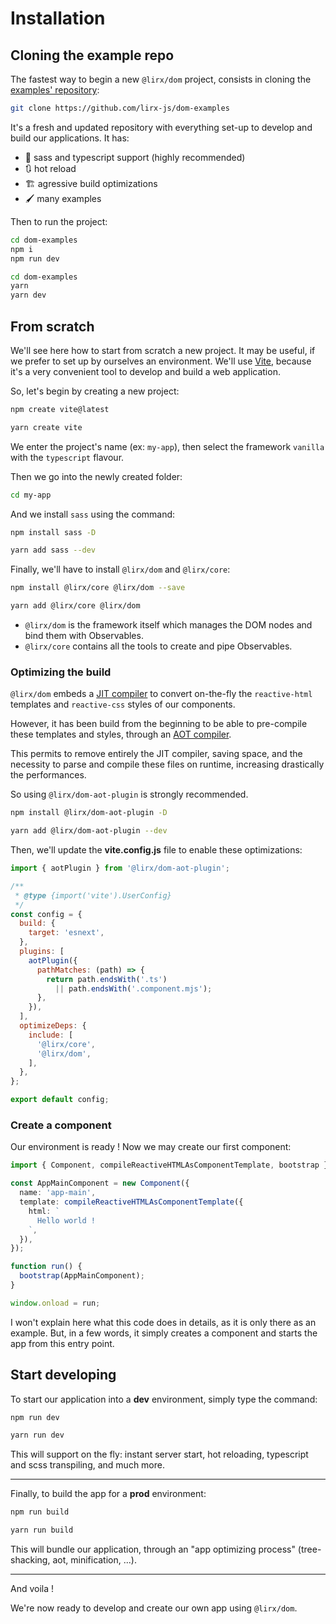 # Installation

## Cloning the example repo

The fastest way to begin a new `@lirx/dom` project, consists in cloning the [examples' repository](https://github.com/lirx-js/dom-examples):

```bash
git clone https://github.com/lirx-js/dom-examples
```

It's a fresh and updated repository with everything set-up to develop and build our applications. It has:

- 📜 sass and typescript support (highly recommended)
- 🔃 hot reload
- 🏗️ agressive build optimizations
- 🖌️ many examples

Then to run the project:

<Tabs groupId="package-managers">
  <TabItem value="npm" label="npm">

```bash
cd dom-examples
npm i
npm run dev
```

  </TabItem>
  <TabItem value="yarn" label="Yarn">

```bash
cd dom-examples
yarn
yarn dev
```

  </TabItem>
</Tabs>

## From scratch

We'll see here how to start from scratch a new project. It may be useful, if we prefer to set up by ourselves an environment.
We'll use [Vite](https://vitejs.dev/), because it's a very convenient tool to develop and build a web application.

So, let's begin by creating a new project:


<Tabs groupId="package-managers">
  <TabItem value="npm" label="npm">

```bash
npm create vite@latest
```

  </TabItem>
  <TabItem value="yarn" label="Yarn">

```bash
yarn create vite
```

  </TabItem>
</Tabs>


We enter the project's name (ex: `my-app`), then select the framework `vanilla` with the `typescript` flavour.

Then we go into the newly created folder:

```bash
cd my-app
```

And we install `sass` using the command:

<Tabs groupId="package-managers">
  <TabItem value="npm" label="npm">

```bash
npm install sass -D
```

  </TabItem>
  <TabItem value="yarn" label="Yarn">

```bash
yarn add sass --dev
```

  </TabItem>
</Tabs>

Finally, we'll have to install `@lirx/dom` and `@lirx/core`:

<Tabs groupId="package-managers">
  <TabItem value="npm" label="npm">

```bash
npm install @lirx/core @lirx/dom --save
```

  </TabItem>
  <TabItem value="yarn" label="Yarn">

```bash
yarn add @lirx/core @lirx/dom
```

  </TabItem>
</Tabs>

- `@lirx/dom` is the framework itself which manages the DOM nodes and bind them with Observables.
- `@lirx/core` contains all the tools to create and pipe Observables.

### Optimizing the build

`@lirx/dom` embeds a [JIT compiler](https://en.wikipedia.org/wiki/Just-in-time_compilation) to convert on-the-fly the `reactive-html` templates and `reactive-css` styles of our components.

However, it has been build from the beginning to be able to pre-compile these templates and styles, through an [AOT compiler](https://en.wikipedia.org/wiki/Ahead-of-time_compilation).

This permits to remove entirely the JIT compiler, saving space, and the necessity to parse and compile these files on runtime, increasing drastically the performances.

So using `@lirx/dom-aot-plugin` is strongly recommended.

<Tabs groupId="package-managers">
  <TabItem value="npm" label="npm">

```bash
npm install @lirx/dom-aot-plugin -D
```

  </TabItem>
  <TabItem value="yarn" label="Yarn">

```bash
yarn add @lirx/dom-aot-plugin --dev
```

  </TabItem>
</Tabs>

Then, we'll update the **vite.config.js** file to enable these optimizations:

```js title="vite.config.js"
import { aotPlugin } from '@lirx/dom-aot-plugin';

/**
 * @type {import('vite').UserConfig}
 */
const config = {
  build: {
    target: 'esnext',
  },
  plugins: [
    aotPlugin({
      pathMatches: (path) => {
        return path.endsWith('.ts')
          || path.endsWith('.component.mjs');
      },
    }),
  ],
  optimizeDeps: {
    include: [
      '@lirx/core',
      '@lirx/dom',
    ],
  },
};

export default config;
```

### Create a component

Our environment is ready !
Now we may create our first component:


```ts title="app.ts"
import { Component, compileReactiveHTMLAsComponentTemplate, bootstrap } from '@lirx/dom';

const AppMainComponent = new Component({
  name: 'app-main',
  template: compileReactiveHTMLAsComponentTemplate({
    html: `
      Hello world !
    `,
  }),
});

function run() {
  bootstrap(AppMainComponent);
}

window.onload = run;
```

I won't explain here what this code does in details, as it is only there as an example.
But, in a few words, it simply creates a component and starts the app from this entry point.

## Start developing

To start our application into a **dev** environment, simply type the command:

<Tabs groupId="package-managers">
  <TabItem value="npm" label="npm">

```bash
npm run dev
```

  </TabItem>
  <TabItem value="yarn" label="Yarn">

```bash
yarn run dev
```

  </TabItem>
</Tabs>

This will support on the fly: instant server start, hot reloading, typescript and scss transpiling, and much more.

---

Finally, to build the app for a **prod** environment:

<Tabs groupId="package-managers">
  <TabItem value="npm" label="npm">

```bash
npm run build
```

  </TabItem>
  <TabItem value="yarn" label="Yarn">

```bash
yarn run build
```

  </TabItem>
</Tabs>

This will bundle our application, through an "app optimizing process" (tree-shacking, aot, minification, ...).

---

And voila !

We're now ready to develop and create our own app using `@lirx/dom`.
